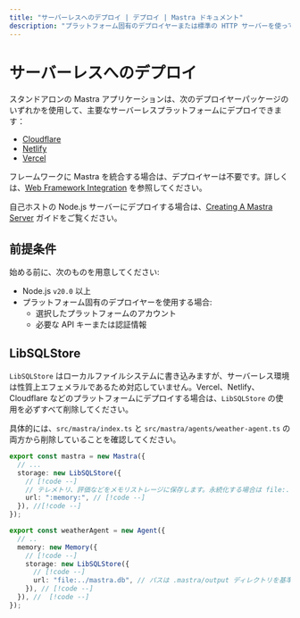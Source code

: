 ```yaml
---
title: "サーバーレスへのデプロイ | デプロイ | Mastra ドキュメント"
description: "プラットフォーム固有のデプロイヤーまたは標準の HTTP サーバーを使って Mastra アプリケーションをビルドし、デプロイする"
---
```


# サーバーレスへのデプロイ

スタンドアロンの Mastra アプリケーションは、次のデプロイヤーパッケージのいずれかを使用して、主要なサーバーレスプラットフォームにデプロイできます：

- [Cloudflare](/docs/deployment/serverless-platforms/cloudflare-deployer)
- [Netlify](/docs/deployment/serverless-platforms/netlify-deployer)
- [Vercel](/docs/deployment/serverless-platforms/vercel-deployer)

フレームワークに Mastra を統合する場合は、デプロイヤーは不要です。詳しくは、[Web Framework Integration](/docs/deployment/web-framework) を参照してください。

自己ホストの Node.js サーバーにデプロイする場合は、[Creating A Mastra Server](/docs/deployment/server-deployment) ガイドをご覧ください。

## 前提条件

始める前に、次のものを用意してください:

- Node.js `v20.0` 以上
- プラットフォーム固有のデプロイヤーを使用する場合:
  - 選択したプラットフォームのアカウント
  - 必要な API キーまたは認証情報

## LibSQLStore

`LibSQLStore` はローカルファイルシステムに書き込みますが、サーバーレス環境は性質上エフェメラルであるため対応していません。Vercel、Netlify、Cloudflare などのプラットフォームにデプロイする場合は、`LibSQLStore` の使用を必ずすべて削除してください。

具体的には、`src/mastra/index.ts` と `src/mastra/agents/weather-agent.ts` の両方から削除していることを確認してください。

```typescript title="src/mastra/index.ts" showLineNumbers
export const mastra = new Mastra({
  // ...
  storage: new LibSQLStore({
    // [!code --]
    // テレメトリ、評価などをメモリストレージに保存します。永続化する場合は file:../mastra.db に変更してください // [!code --]
    url: ":memory:", // [!code --]
  }), //[!code --]
});
```

```typescript title="src/mastra/agents/weather-agent.ts" showLineNumbers
export const weatherAgent = new Agent({
  // ..
  memory: new Memory({
    // [!code --]
    storage: new LibSQLStore({
      // [!code --]
      url: "file:../mastra.db", // パスは .mastra/output ディレクトリを基準とした相対パスです // [!code --]
    }), // [!code --]
  }), //  [!code --]
});
```
